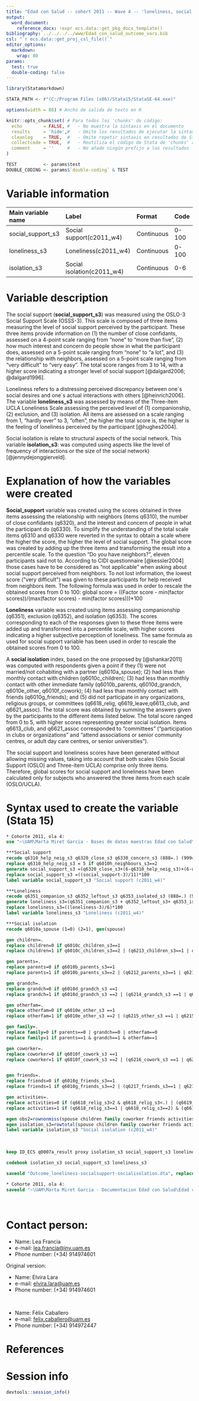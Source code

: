 ```yaml
---
title: "Edad con Salud -- cohort 2011 -- Wave 4 -- 'loneliness, social support, social isolation'"
output:
  word_document:
    reference_docx: !expr ecs.data::get_pkg_docx_template()
bibliography: ../../../../www/Edad_con_salud_outcome_vars.bib 
csl: "`r ecs.data::get_proj_csl_file()`"
editor_options: 
  markdown:
    wrap: 80
params:
  test: true
  double-coding: false
---
```


```r
library(Statamarkdown)

STATA_PATH <- r"(C:/Program Files (x86)/Stata15/StataSE-64.exe)"

options(width = 88) # Ancho de salida de texto en R

knitr::opts_chunk$set( # Para todos los 'chunks' de código:
  echo        = FALSE, #   - No muestra la sintaxis en el documento
  results     = 'hide',#   - Omite los resultados de ejecutar la sintaxis
  cleanlog    = TRUE,  #   - Omite repetir sintaxis en resultados de Stata
  collectcode = TRUE,  #   - Reutiliza el código de Stata de 'chunks' anteriores
  comment     = ''     #   - No añade ningún prefijo a los resultados
)

TEST          <- params$test
DOUBLE_CODING <- params$`double-coding` & TEST
```

# Variable information

| Main variable name | Label                      | Format     | Code  |
|:-------------------|:---------------------------|:-----------|:------|
| social_support_s3  | Social support(c2011_w4)   | Continuous | 0-100 |
| loneliness_s3      | Loneliness(c2011_w4)       | Continuous | 0-100 |
| isolation_s3       | Social isolation(c2011_w4) | Continuous | 0-6   |

# Variable description

The social support (**social_support_s3**) was measured using the OSLO-3 Social
Support Scale (OSSS-3). This scale is composed of three items measuring the
level of social support perceived by the participant. These three items provide
information on (1) the number of close confidants, assessed on a 4-point scale
ranging from "none" to "more than five", (2) how much interest and concern do
people show in what the participant does, assessed on a 5-point scale ranging
from "none" to "a lot", and (3) the relationship with neighbors, assessed on a
5-point scale ranging from "very difficult" to "very easy". The total score
ranges from 3 to 14, with a higher score indicating a stronger level of social
support [@dalgard2006; @dalgard1996].

Loneliness refers to a distressing perceived discrepancy between one´s social
desires and one´s actual interactions with others [@heinrich2006]. The variable
**loneliness_s3** was assessed by means of the Three-item UCLA Loneliness Scale
assessing the perceived level of (1) companionship, (2) exclusion, and (3)
isolation. All items are assessed on a scale ranging from 1, "hardly ever" to 3,
"often", the higher the total score is, the higher is the feeling of loneliness
perceived by the participant [@hughes2004].

Social isolation is relate to structural aspects of the social network. This
variable **isolation_s3**: was computed using aspects like the level of
frequency of interactions or the size of the social network)
[@jennydejonggierveld].

# Explanation of how the variables were created

**Social_support** variable was created using the scores obtained in three items
assessing the relationship with neighbors (items q6310), the number of close
confidants (q6320), and the interest and concern of people in what the
participant do (q6330). To simplify the understanding of the total scale items
q6310 and q6330 were reverted in the syntax to obtain a scale where the higher
the score, the higher the level of social support. The global score was created
by adding up the three items and transforming the result into a percentile
scale. To the question "Do you have neighbors?", eleven participants said not
to. According to CIDI questionnaire [@kessler2004] those cases have to be
considered as "not applicable" when asking about social support perceived from
neighbors. To not lost information, the lowest score (\"very difficult\") was
given to these participants for help received from neighbors item. The following
formula was used in order to rescale the obtained scores from 0 to 100: global
score = ((Factor score - min(factor scores))/(max(factor scores) - min(factor
scores)))\*100

**Loneliness** variable was created using items assessing companionship (q6351),
exclusion (q6352), and isolation (q6353). The scores corresponding to each of
the responses given to these three items were added up and transformed into a
percentile scale, with higher scores indicating a higher subjective perception
of loneliness. The same formula as used for social support variable has been
used in order to rescale the obtained scores from 0 to 100.

A **social isolation** index, based on the one proposed by [@shankar2011] was
computed with respondents given a point if they (1) were not married/not
cohabiting with a partner (q6010a_spouse); (2) had less than monthly contact
with children (q6010c_children); (3) had less than monthly contact with other
immediate family (q6010b_parents, q6010d_grandch, q6010e_other, q6010f_cowork);
(4) had less than monthly contact with friends (q6010g_friends); and (5) did not
participate in any organizations, religious groups, or committees (q6618_relig,
q6619_leave,q6613_club, and q6621_assoc). The total score was obtained by
summing the answers given by the participants to the different items listed
below. The total score ranged from 0 to 5, with higher scores representing
greater social isolation. Items q6613_club, and q6621_assoc corresponded to
"committees" ("participation in clubs or organizations" and "attend associations
or senior community centres, or adult day care centres, or senior
universities").

The social support and loneliness scores have been generated without allowing
missing values, taking into account that both scales (Oslo Social Support (OSLO)
and Three-item UCLA) comprise only three items. Therefore, global scores for
social support and loneliness have been calculated only for subjects who
answered the three items from each scale (OSLO/UCLA).

# Syntax used to create the variable (Stata 15)

```stata
* Cohorte 2011, ola 4:
use "~\UAM\Marta Miret Garcia - Bases de datos maestras Edad con Salud\Ola_4\Cohorte 2011\rawdata_c2011w4.dta"
```

```stata
***Social support 
recode q6310_help_neig_s3 q6320_close_s3 q6330_concern_s3 (888=.) (999=.)
replace q6310_help_neig_s3 = 5 if q6010h_neighbours_s3==2 
generate social_support_s3 =(q6320_close_s3+(6-q6310_help_neig_s3)+(6-q6330_concern_s3))
replace social_support_s3 =((social_support-3)/11)*100
label variable social_support_s3 "Social support (c2011_w4)"

***Loneliness 
recode q6351_companion_s3 q6352_leftout_s3 q6353_isolated_s3 (888=.) (999=.)
generate loneliness_s3=(q6351_companion_s3 + q6352_leftout_s3+ q6353_isolated_s3)
replace loneliness_s3=((loneliness-3)/6)*100
label variable loneliness_s3 "Loneliness (c2011_w4)"

***Social isolation 
recode q6010a_spouse (1=0) (2=1), gen(spouse)

gen children=.
replace children=0 if q6010c_children_s3==1 
replace children=1 if q6010c_children_s3==2 | (q6213_children_s3==1 | q6213_children_s3==2)

gen parents=.
replace parents=0 if q6010b_parents_s3==1
replace parents=1 if q6010b_parents_s3==2 | (q6212_parents_s3==1 | q6212_parents_s3==2)

gen grandch=.
replace grandch=0 if q6010d_grandch_s3 ==1
replace grandch=1 if q6010d_grandch_s3 ==2 | (q6214_grandch_s3 ==1 | q6214_grandch_s3 ==2)

gen otherfam=.
replace otherfam=0 if q6010e_other_s3 ==1
replace otherfam=1 if q6010e_other_s3 ==2 | (q6215_other_s3 ==1 | q6215_other_s3 ==2)

gen family=.
replace family=0 if parents==0 | grandch==0 | otherfam==0
replace family=1 if parents==1 & grandch==1 & otherfam==1

gen coworker=.
replace coworker=0 if q6010f_cowork_s3 ==1
replace coworker=1 if q6010f_cowork_s3 ==2 | (q6216_cowork_s3 ==1 | q6216_cowork_s3 ==2)


gen friends=.
replace friends=0 if q6010g_friends_s3==1
replace friends=1 if q6010g_friends_s3==2 | (q6217_friends_s3==1 | q6217_friends_s3==2)

gen activities=.
replace activities=0 if (q6618_relig_s3>2 & q6618_relig_s3<.) | (q6619_leave_s3>2 & q6619_leave_s3<.) | (q6613_club_s3 >2 & q6613_club_s3 <.) | (q6621_assoc_s3 >2 & q6621_assoc_s3 <.)
replace activities=1 if (q6618_relig_s3==1 | q6618_relig_s3==2) & (q6619_leave_s3==1 | q6619_leave_s3==2) & (q6613_club_s3==1 | q6613_club_s3==2) & (q6621_assoc_s3==1 | q6621_assoc_s3==2)

egen obs2=rownonmiss(spouse children family coworker friends activities)
egen isolation_s3=rowtotal(spouse children family coworker friends activities) if obs2>=2
label variable isolation_s3 "Social isolation (c2011_w4)"
```

<br>

```stata
keep ID_ECS q0007a_result proxy isolation_s3 social_support_s3 loneliness_s3

codebook isolation_s3 social_support_s3 loneliness_s3
```

```stata
saveold "Outcome_loneliness-socialsupport-socialisolation.dta", replace version(13)
```

```stata

* Cohorte 2011, ola 4:
saveold "~\UAM\Marta Miret Garcia - Documentacion Edad con Salud\Edad con salud - Ola 4\Outcomes\Cohorte 2011\Outcome datasets\Outcome_loneliness-socialsupport-socialisolation.dta", replace version(13)
```

<br>

# Contact person:

-   Name: Lea Francia
-   e-mail: [lea.francia\@inv.uam.es](mailto:lea.francia@inv.uam.es){.email}
-   Phone number: (+34) 914974601

Original version:

-   Name: Elvira Lara
-   e-mail: [elvira.lara\@uam.es](mailto:elvira.lara@uam.es){.email}
-   Phone number: (+34) 914974601

<br>

-   Name: Félix Caballero
-   e-mail: [felix.caballero\@uam.es](mailto:felix.caballero@uam.es){.email}
-   Phone number: (+34) 914972447

# References

::: {#refs}
:::

\newpage

# Session info

```r
devtools::session_info()
```
